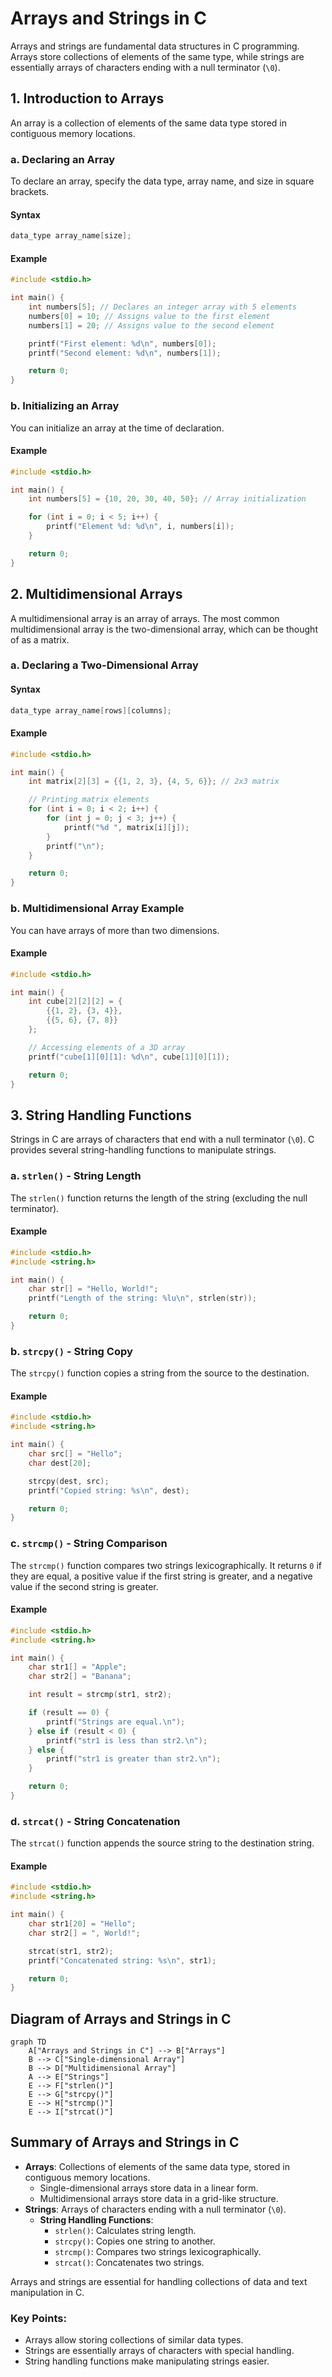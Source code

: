 # Arrays and Strings in C

Arrays and strings are fundamental data structures in C programming. Arrays store collections of elements of the same type, while strings are essentially arrays of characters ending with a null terminator (`\0`).

## 1. Introduction to Arrays

An array is a collection of elements of the same data type stored in contiguous memory locations.

### a. Declaring an Array

To declare an array, specify the data type, array name, and size in square brackets.

#### Syntax

```c
data_type array_name[size];
```

#### Example

```c copy
#include <stdio.h>

int main() {
    int numbers[5]; // Declares an integer array with 5 elements
    numbers[0] = 10; // Assigns value to the first element
    numbers[1] = 20; // Assigns value to the second element

    printf("First element: %d\n", numbers[0]);
    printf("Second element: %d\n", numbers[1]);

    return 0;
}
```

### b. Initializing an Array

You can initialize an array at the time of declaration.

#### Example

```c copy
#include <stdio.h>

int main() {
    int numbers[5] = {10, 20, 30, 40, 50}; // Array initialization

    for (int i = 0; i < 5; i++) {
        printf("Element %d: %d\n", i, numbers[i]);
    }

    return 0;
}
```

## 2. Multidimensional Arrays

A multidimensional array is an array of arrays. The most common multidimensional array is the two-dimensional array, which can be thought of as a matrix.

### a. Declaring a Two-Dimensional Array

#### Syntax

```c
data_type array_name[rows][columns];
```

#### Example

```c copy
#include <stdio.h>

int main() {
    int matrix[2][3] = {{1, 2, 3}, {4, 5, 6}}; // 2x3 matrix

    // Printing matrix elements
    for (int i = 0; i < 2; i++) {
        for (int j = 0; j < 3; j++) {
            printf("%d ", matrix[i][j]);
        }
        printf("\n");
    }

    return 0;
}
```

### b. Multidimensional Array Example

You can have arrays of more than two dimensions.

#### Example

```c copy
#include <stdio.h>

int main() {
    int cube[2][2][2] = {
        {{1, 2}, {3, 4}},
        {{5, 6}, {7, 8}}
    };

    // Accessing elements of a 3D array
    printf("cube[1][0][1]: %d\n", cube[1][0][1]);

    return 0;
}
```

## 3. String Handling Functions

Strings in C are arrays of characters that end with a null terminator (`\0`). C provides several string-handling functions to manipulate strings.

### a. `strlen()` - String Length

The `strlen()` function returns the length of the string (excluding the null terminator).

#### Example

```c copy
#include <stdio.h>
#include <string.h>

int main() {
    char str[] = "Hello, World!";
    printf("Length of the string: %lu\n", strlen(str));

    return 0;
}
```

### b. `strcpy()` - String Copy

The `strcpy()` function copies a string from the source to the destination.

#### Example

```c copy
#include <stdio.h>
#include <string.h>

int main() {
    char src[] = "Hello";
    char dest[20];

    strcpy(dest, src);
    printf("Copied string: %s\n", dest);

    return 0;
}
```

### c. `strcmp()` - String Comparison

The `strcmp()` function compares two strings lexicographically. It returns `0` if they are equal, a positive value if the first string is greater, and a negative value if the second string is greater.

#### Example

```c copy
#include <stdio.h>
#include <string.h>

int main() {
    char str1[] = "Apple";
    char str2[] = "Banana";

    int result = strcmp(str1, str2);

    if (result == 0) {
        printf("Strings are equal.\n");
    } else if (result < 0) {
        printf("str1 is less than str2.\n");
    } else {
        printf("str1 is greater than str2.\n");
    }

    return 0;
}
```

### d. `strcat()` - String Concatenation

The `strcat()` function appends the source string to the destination string.

#### Example

```c copy
#include <stdio.h>
#include <string.h>

int main() {
    char str1[20] = "Hello";
    char str2[] = ", World!";

    strcat(str1, str2);
    printf("Concatenated string: %s\n", str1);

    return 0;
}
```

## Diagram of Arrays and Strings in C

```mermaid
graph TD
    A["Arrays and Strings in C"] --> B["Arrays"]
    B --> C["Single-dimensional Array"]
    B --> D["Multidimensional Array"]
    A --> E["Strings"]
    E --> F["strlen()"]
    E --> G["strcpy()"]
    E --> H["strcmp()"]
    E --> I["strcat()"]
```

## Summary of Arrays and Strings in C

- **Arrays**: Collections of elements of the same data type, stored in contiguous memory locations.
  - Single-dimensional arrays store data in a linear form.
  - Multidimensional arrays store data in a grid-like structure.
- **Strings**: Arrays of characters ending with a null terminator (`\0`).
  - **String Handling Functions**:
    - `strlen()`: Calculates string length.
    - `strcpy()`: Copies one string to another.
    - `strcmp()`: Compares two strings lexicographically.
    - `strcat()`: Concatenates two strings.

Arrays and strings are essential for handling collections of data and text manipulation in C.

### Key Points:

- Arrays allow storing collections of similar data types.
- Strings are essentially arrays of characters with special handling.
- String handling functions make manipulating strings easier.
